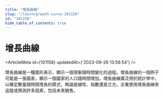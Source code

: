 ```yaml
---
title: "增長曲線"
slug: "/learn/growth-curve-101158"
id: "101158"
hide_table_of_contents: true
---
```



# 增長曲線

<ArticleMeta id={101158} updatedAt={'2023-09-26 13:58:54'} />
<div className='border-solid border-b border-t-0 my-4 border-[var(--ifm-color-gray-300)]' />

增長曲線是一種圖形表示，顯示一個現象隨時間變化的過程。增長曲線的一個例子可能是一張圖表，顯示一個國家的人口隨時間增加。增長曲線廣泛用於統計學中，以確定數量隨時間增長的模式，無論是線性、指數還是立方。企業使用增長曲線來追蹤或預測許多因素，包括未來銷售。
